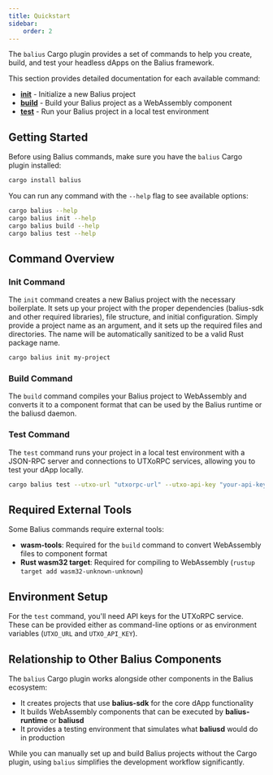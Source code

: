 ```yaml
---
title: Quickstart
sidebar:
    order: 2
---
```


The `balius` Cargo plugin provides a set of commands to help you create, build, and test your headless dApps on the Balius framework.

This section provides detailed documentation for each available command:

- [**init**](./balius/commands/init) - Initialize a new Balius project
- [**build**](./balius/commands/build) - Build your Balius project as a WebAssembly component
- [**test**](./balius/commands/test) - Run your Balius project in a local test environment

## Getting Started

Before using Balius commands, make sure you have the `balius` Cargo plugin installed:

```bash
cargo install balius
```

You can run any command with the `--help` flag to see available options:

```bash
cargo balius --help
cargo balius init --help
cargo balius build --help
cargo balius test --help
```

## Command Overview

### Init Command

The `init` command creates a new Balius project with the necessary boilerplate. It sets up your project with the proper dependencies (balius-sdk and other required libraries), file structure, and initial configuration. Simply provide a project name as an argument, and it sets up the required files and directories. The name will be automatically sanitized to be a valid Rust package name.

```bash
cargo balius init my-project
```

### Build Command

The `build` command compiles your Balius project to WebAssembly and converts it to a component format that can be used by the Balius runtime or the baliusd daemon.

### Test Command

The `test` command runs your project in a local test environment with a JSON-RPC server and connections to UTXoRPC services, allowing you to test your dApp locally.

```bash
cargo balius test --utxo-url "utxorpc-url" --utxo-api-key "your-api-key"
```

## Required External Tools

Some Balius commands require external tools:

- **wasm-tools**: Required for the `build` command to convert WebAssembly files to component format
- **Rust wasm32 target**: Required for compiling to WebAssembly (`rustup target add wasm32-unknown-unknown`)

## Environment Setup

For the `test` command, you'll need API keys for the UTXoRPC service. These can be provided either as command-line options or as environment variables (`UTXO_URL` and `UTXO_API_KEY`).

## Relationship to Other Balius Components

The `balius` Cargo plugin works alongside other components in the Balius ecosystem:

- It creates projects that use **balius-sdk** for the core dApp functionality
- It builds WebAssembly components that can be executed by **balius-runtime** or **baliusd**
- It provides a testing environment that simulates what **baliusd** would do in production

While you can manually set up and build Balius projects without the Cargo plugin, using `balius` simplifies the development workflow significantly.
